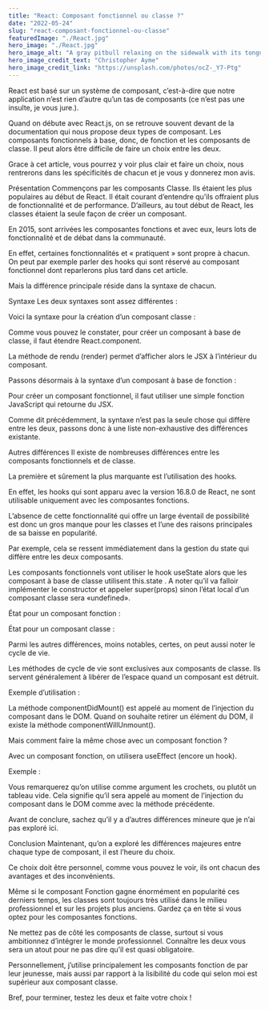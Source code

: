 ```yaml
---
title: "React: Composant fonctionnel ou classe ?"
date: "2022-05-24"
slug: "react-composant-fonctionnel-ou-classe"
featuredImage: "./React.jpg"
hero_image: "./React.jpg"
hero_image_alt: "A gray pitbull relaxing on the sidewalk with its tongue hanging out"
hero_image_credit_text: "Christopher Ayme"
hero_image_credit_link: "https://unsplash.com/photos/ocZ-_Y7-Ptg"
---
```


React est basé sur un système de composant, c’est-à-dire que notre application n’est rien d’autre qu’un tas de composants (ce n’est pas une insulte, je vous jure.).

Quand on débute avec React.js, on se retrouve souvent devant de la documentation qui nous propose deux types de composant. Les composants fonctionnels à base, donc, de fonction et les composants de classe. Il peut alors être difficile de faire un choix entre les deux.

Grace à cet article, vous pourrez y voir plus clair et faire un choix, nous rentrerons dans les spécificités de chacun et je vous y donnerez mon avis.

Présentation
Commençons par les composants Classe. Ils étaient les plus populaires au début de React. Il était courant d’entendre qu’ils offraient plus de fonctionnalité et de performance. D’ailleurs, au tout début de React, les classes étaient la seule façon de créer un composant.

En 2015, sont arrivées les composantes fonctions et avec eux, leurs lots de fonctionnalité et de débat dans la communauté.

En effet, certaines fonctionnalités et « pratiquent » sont propre à chacun. On peut par exemple parler des hooks qui sont réservé au composant fonctionnel dont reparlerons plus tard dans cet article.

Mais la différence principale réside dans la syntaxe de chacun.

Syntaxe
Les deux syntaxes sont assez différentes :

Voici la syntaxe pour la création d’un composant classe :


Comme vous pouvez le constater, pour créer un composant à base de classe, il faut étendre React.component.

La méthode de rendu (render) permet d’afficher alors le JSX à l’intérieur du composant.

Passons désormais à la syntaxe d’un composant à base de fonction :


Pour créer un composant fonctionnel, il faut utiliser une simple fonction JavaScript qui retourne du JSX.

Comme dit précédemment, la syntaxe n’est pas la seule chose qui diffère entre les deux, passons donc à une liste non-exhaustive des différences existante.

Autres différences
Il existe de nombreuses différences entre les composants fonctionnels et de classe.

La première et sûrement la plus marquante est l’utilisation des hooks.

En effet, les hooks qui sont apparu avec la version 16.8.0 de React, ne sont utilisable uniquement avec les composantes fonctions.

L’absence de cette fonctionnalité qui offre un large éventail de possibilité est donc un gros manque pour les classes et l’une des raisons principales de sa baisse en popularité.

Par exemple, cela se ressent immédiatement dans la gestion du state qui diffère entre les deux composants.

Les composants fonctionnels vont utiliser le hook useState alors que les composant à base de classe utilisent this.state . A noter qu’il va falloir implémenter le constructor et appeler super(props) sinon l’état local d’un composant classe sera «undefined».

État pour un composant fonction :


État pour un composant classe :


Parmi les autres différences, moins notables, certes, on peut aussi noter le cycle de vie.

Les méthodes de cycle de vie sont exclusives aux composants de classe. Ils servent généralement à libérer de l’espace quand un composant est détruit.

Exemple d’utilisation :


La méthode componentDidMount() est appelé au moment de l’injection du composant dans le DOM. Quand on souhaite retirer un élément du DOM, il existe la méthode componentWillUnmount().

Mais comment faire la même chose avec un composant fonction ?

Avec un composant fonction, on utilisera useEffect (encore un hook).

Exemple :


Vous remarquerez qu’on utilise comme argument les crochets, ou plutôt un tableau vide. Cela signifie qu’il sera appelé au moment de l’injection du composant dans le DOM comme avec la méthode précédente.

Avant de conclure, sachez qu’il y a d’autres différences mineure que je n’ai pas exploré ici.

Conclusion
Maintenant, qu’on a exploré les différences majeures entre chaque type de composant, il est l’heure du choix.

Ce choix doit être personnel, comme vous pouvez le voir, ils ont chacun des avantages et des inconvénients.

Même si le composant Fonction gagne énormément en popularité ces derniers temps, les classes sont toujours très utilisé dans le milieu professionnel et sur les projets plus anciens. Gardez ça en tête si vous optez pour les composantes fonctions.

Ne mettez pas de côté les composants de classe, surtout si vous ambitionnez d’intégrer le monde professionnel. Connaître les deux vous sera un atout pour ne pas dire qu’il est quasi obligatoire.

Personnellement, j’utilise principalement les composants fonction de par leur jeunesse, mais aussi par rapport à la lisibilité du code qui selon moi est supérieur aux composant classe.

Bref, pour terminer, testez les deux et faite votre choix !

